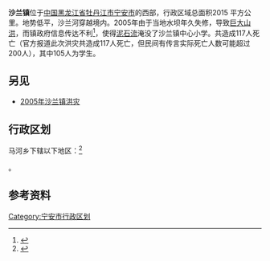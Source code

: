 {{中国乡级行政区|23/10/84/104/000}}
'''沙兰镇'''位于[[中国|中国]][[黑龙江省|黑龙江省]][[牡丹江市|牡丹江市]][[宁安市|宁安市]]的西部，行政区域总面积2015 平方公里。地势低平，沙兰河穿越境内。2005年由于当地水坝年久失修，导致[[2005年沙兰镇洪灾|巨大山洪]]，而镇政府信息传达不利<ref>{{cite web|language=zh-hans|url=http://www.infzm.com/content/21438/0|title=南方周末 - 沙兰镇水灾：一连串错误导致的悲剧|publisher=南方周末|date=2005年6月|accessdate=2010年5月4日|archive-date=2010年8月20日|archive-url=https://web.archive.org/web/20100820094249/http://www.infzm.com/content/21438/0|dead-url=no}}</ref>，使得[[泥石流|泥石流]]淹没了沙兰镇中心小学。共造成117人死亡（官方报道此次洪灾共造成117人死亡，但民间有传言实际死亡人数可能超过200人），其中105人为学生。

==另见==
* [[2005年沙兰镇洪灾|2005年沙兰镇洪灾]]

== 行政区划 ==

马河乡下辖以下地区：<ref>{{PRC admin/ref sgc|23/10/84/104/000}}</ref>

{{PRC admin/children|23/10/84/104/000}}。

== 参考资料 ==

{{reflist}}

{{PRC admin/navcat|23/10/84/104/000}}

[[Category:宁安市行政区划|Category:宁安市行政区划]]